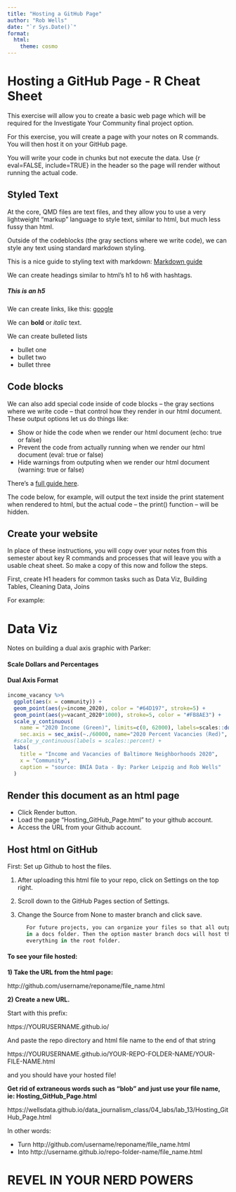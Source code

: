 ```yaml
---
title: "Hosting a GitHub Page"
author: "Rob Wells"
date: "`r Sys.Date()`"
format:
  html:
    theme: cosmo
---
```


# Hosting a GitHub Page - R Cheat Sheet

This exercise will allow you to create a basic web page which will be required for the Investigate Your Community final project option.

For this exercise, you will create a page with your notes on R commands. You will then host it on your GitHub page.

You will write your code in chunks but not execute the data. Use {r eval=FALSE, include=TRUE} in the header so the page will render without running the actual code.

## Styled Text

At the core, QMD files are text files, and they allow you to use a very lightweight "markup" language to style text, similar to html, but much less fussy than html. 

Outside of the codeblocks (the gray sections where we write code), we can style any text using standard markdown styling. 

This is a nice guide to styling text with markdown: [Markdown guide ](https://quarto.org/docs/authoring/markdown-basics.html)

We can create headings similar to html's h1 to h6 with hashtags.  

##### This is an h5

We can create links, like this: [google](https://google.com)

We can **bold** or *italic* text. 

We can create bulleted lists

* bullet one
* bullet two
* bullet three

## Code blocks

We can also add special code inside of code blocks -- the gray sections where we write code -- that control how they render in our html document.  These output options let us do things like:

* Show or hide the code when we render our html document  (echo: true or false)
* Prevent the code from actually running when we render our html document (eval: true or false)
* Hide warnings from outputing when we render our html document (warning: true or false)

There's a [full guide here](https://quarto.org/docs/computations/execution-options.html#output-options).

The code below, for example, will output the text inside the print statement when rendered to html, but the actual code -- the print() function -- will be hidden.

## Create your website

In place of these instructions, you will copy over your notes from this semester about key R commands and processes that will leave you with a usable cheat sheet. So make a copy of this now and follow the steps.

First, create H1 headers for common tasks such as Data Viz, Building Tables, Cleaning Data, Joins

For example: 

# Data Viz

Notes on building a dual axis graphic with Parker:

#### Scale Dollars and Percentages
#### Dual Axis Format

```r
income_vacancy %>% 
  ggplot(aes(x = community)) +
  geom_point(aes(y=income_2020), color = "#64D197", stroke=5) +
  geom_point(aes(y=vacant_2020*1000), stroke=5, color = "#FB8AE3") +
  scale_y_continuous(
    name = "2020 Income (Green)", limits=c(0, 62000), labels=scales::dollar_format(),
    sec.axis = sec_axis(~./60000, name="2020 Percent Vacancies (Red)", labels = scales::percent))+
  #scale_y_continuous(labels = scales::percent) +
  labs(
    title = "Income and Vacancies of Baltimore Neighborhoods 2020",
    x = "Community",
    caption = "source: BNIA Data - By: Parker Leipzig and Rob Wells"
  )
```


## Render this document as an html page       
 
 * Click Render button. 
 * Load the page "Hosting_GitHub_Page.html" to your github account. 
 * Access the URL from your Github account. 
      
## Host html on GitHub    

First: Set up Github to host the files.

  1) After uploading this html file to your repo, click on Settings on the top right.

  2) Scroll down to the GitHub Pages section of Settings.

  3) Change the Source from None to master branch and click save.

```r
      For future projects, you can organize your files so that all output HTML are stored 
      in a docs folder. Then the option master branch docs will host those files and ignore 
      everything in the root folder.
```


#### To see your file hosted:  


**1) Take the URL from the html page:**

http://github.com/username/reponame/file_name.html  

**2) Create a new URL.**

Start with this prefix:

https://YOURUSERNAME.github.io/

And paste the repo directory and html file name to the end of that string

https://YOURUSERNAME.github.io/YOUR-REPO-FOLDER-NAME/YOUR-FILE-NAME.html 

and you should have your hosted file!

**Get rid of extraneous words such as "blob" and just use your file name, ie: Hosting_GitHub_Page.html **
      
https://wellsdata.github.io/data_journalism_class/04_labs/lab_13/Hosting_GitHub_Page.html
      
      
In other words:  

*  Turn http://github.com/username/reponame/file_name.html  
*  Into http://username.github.io/repo-folder-name/file_name.html

    

# REVEL IN YOUR NERD POWERS  


